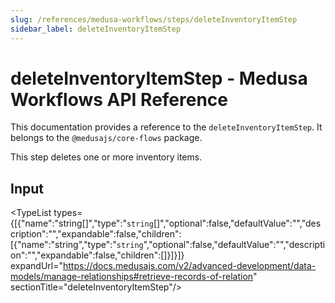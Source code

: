 ```yaml
---
slug: /references/medusa-workflows/steps/deleteInventoryItemStep
sidebar_label: deleteInventoryItemStep
---
```



# deleteInventoryItemStep - Medusa Workflows API Reference

This documentation provides a reference to the `deleteInventoryItemStep`. It belongs to the `@medusajs/core-flows` package.

This step deletes one or more inventory items.

## Input

<TypeList types={[{"name":"string[]","type":"`string`[]","optional":false,"defaultValue":"","description":"","expandable":false,"children":[{"name":"string","type":"`string`","optional":false,"defaultValue":"","description":"","expandable":false,"children":[]}]}]} expandUrl="https://docs.medusajs.com/v2/advanced-development/data-models/manage-relationships#retrieve-records-of-relation" sectionTitle="deleteInventoryItemStep"/>
